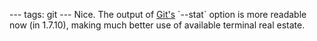 ---
tags: git
---
Nice. The output of [[Git's]] `--stat` option is more readable now (in 1.7.10), making much better use of available terminal real estate.
